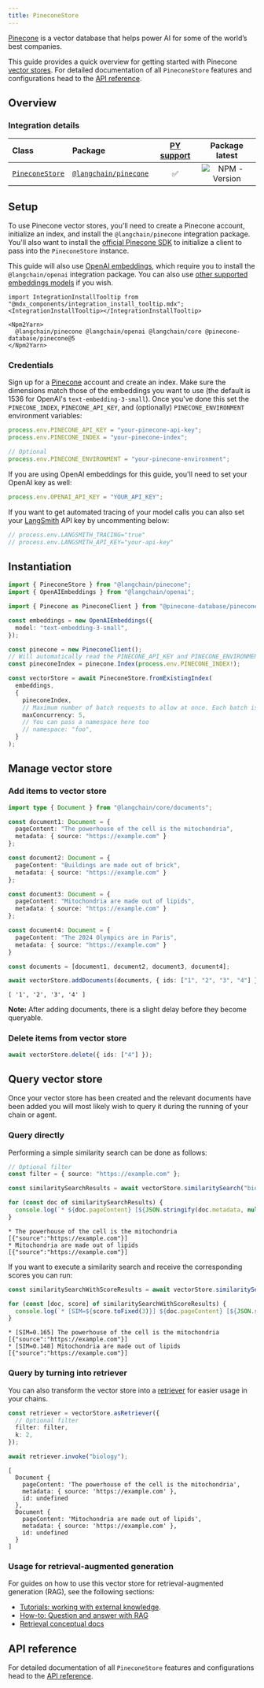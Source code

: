 ```yaml
---
title: PineconeStore
---
```


[Pinecone](https://www.pinecone.io/) is a vector database that helps power AI for some of the world’s best companies.

This guide provides a quick overview for getting started with Pinecone [vector stores](/oss/javascript/concepts/#vectorstores). For detailed documentation of all `PineconeStore` features and configurations head to the [API reference](https://api.js.langchain.com/classes/langchain_pinecone.PineconeStore.html).

## Overview

### Integration details

| Class | Package | [PY support](https://python.langchain.com/docs/integrations/vectorstores/pinecone/) | Package latest |
| :--- | :--- | :---: | :---: |
| [`PineconeStore`](https://api.js.langchain.com/classes/langchain_pinecone.PineconeStore.html) | [`@langchain/pinecone`](https://npmjs.com/@langchain/pinecone) | ✅ |  ![NPM - Version](https://img.shields.io/npm/v/@langchain/pinecone?style=flat-square&label=%20&) |

## Setup

To use Pinecone vector stores, you'll need to create a Pinecone account, initialize an index, and install the `@langchain/pinecone` integration package. You'll also want to install the [official Pinecone SDK](https://www.npmjs.com/package/@pinecone-database/pinecone) to initialize a client to pass into the `PineconeStore` instance.

This guide will also use [OpenAI embeddings](/oss/javascript/integrations/text_embedding/openai), which require you to install the `@langchain/openai` integration package. You can also use [other supported embeddings models](/oss/javascript/integrations/text_embedding) if you wish.

```{=mdx}
import IntegrationInstallTooltip from "@mdx_components/integration_install_tooltip.mdx";
<IntegrationInstallTooltip></IntegrationInstallTooltip>

<Npm2Yarn>
  @langchain/pinecone @langchain/openai @langchain/core @pinecone-database/pinecone@5
</Npm2Yarn>
```

### Credentials

Sign up for a [Pinecone](https://www.pinecone.io/) account and create an index. Make sure the dimensions match those of the embeddings you want to use (the default is 1536 for OpenAI's `text-embedding-3-small`). Once you've done this set the `PINECONE_INDEX`, `PINECONE_API_KEY`, and (optionally) `PINECONE_ENVIRONMENT` environment variables:

```typescript
process.env.PINECONE_API_KEY = "your-pinecone-api-key";
process.env.PINECONE_INDEX = "your-pinecone-index";

// Optional
process.env.PINECONE_ENVIRONMENT = "your-pinecone-environment";
```

If you are using OpenAI embeddings for this guide, you'll need to set your OpenAI key as well:

```typescript
process.env.OPENAI_API_KEY = "YOUR_API_KEY";
```

If you want to get automated tracing of your model calls you can also set your [LangSmith](https://docs.smith.langchain.com/) API key by uncommenting below:

```typescript
// process.env.LANGSMITH_TRACING="true"
// process.env.LANGSMITH_API_KEY="your-api-key"
```

## Instantiation

```typescript
import { PineconeStore } from "@langchain/pinecone";
import { OpenAIEmbeddings } from "@langchain/openai";

import { Pinecone as PineconeClient } from "@pinecone-database/pinecone";

const embeddings = new OpenAIEmbeddings({
  model: "text-embedding-3-small",
});

const pinecone = new PineconeClient();
// Will automatically read the PINECONE_API_KEY and PINECONE_ENVIRONMENT env vars
const pineconeIndex = pinecone.Index(process.env.PINECONE_INDEX!);

const vectorStore = await PineconeStore.fromExistingIndex(
  embeddings,
  {
    pineconeIndex,
    // Maximum number of batch requests to allow at once. Each batch is 1000 vectors.
    maxConcurrency: 5,
    // You can pass a namespace here too
    // namespace: "foo",
  }
);
```

## Manage vector store

### Add items to vector store

```typescript
import type { Document } from "@langchain/core/documents";

const document1: Document = {
  pageContent: "The powerhouse of the cell is the mitochondria",
  metadata: { source: "https://example.com" }
};

const document2: Document = {
  pageContent: "Buildings are made out of brick",
  metadata: { source: "https://example.com" }
};

const document3: Document = {
  pageContent: "Mitochondria are made out of lipids",
  metadata: { source: "https://example.com" }
};

const document4: Document = {
  pageContent: "The 2024 Olympics are in Paris",
  metadata: { source: "https://example.com" }
}

const documents = [document1, document2, document3, document4];

await vectorStore.addDocuments(documents, { ids: ["1", "2", "3", "4"] });
```

```output
[ '1', '2', '3', '4' ]
```

**Note:** After adding documents, there is a slight delay before they become queryable.

### Delete items from vector store

```typescript
await vectorStore.delete({ ids: ["4"] });
```

## Query vector store

Once your vector store has been created and the relevant documents have been added you will most likely wish to query it during the running of your chain or agent.

### Query directly

Performing a simple similarity search can be done as follows:

```typescript
// Optional filter
const filter = { source: "https://example.com" };

const similaritySearchResults = await vectorStore.similaritySearch("biology", 2, filter);

for (const doc of similaritySearchResults) {
  console.log(`* ${doc.pageContent} [${JSON.stringify(doc.metadata, null)}]`);
}
```

```output
* The powerhouse of the cell is the mitochondria [{"source":"https://example.com"}]
* Mitochondria are made out of lipids [{"source":"https://example.com"}]
```

If you want to execute a similarity search and receive the corresponding scores you can run:

```typescript
const similaritySearchWithScoreResults = await vectorStore.similaritySearchWithScore("biology", 2, filter)

for (const [doc, score] of similaritySearchWithScoreResults) {
  console.log(`* [SIM=${score.toFixed(3)}] ${doc.pageContent} [${JSON.stringify(doc.metadata)}]`);
}
```

```output
* [SIM=0.165] The powerhouse of the cell is the mitochondria [{"source":"https://example.com"}]
* [SIM=0.148] Mitochondria are made out of lipids [{"source":"https://example.com"}]
```

### Query by turning into retriever

You can also transform the vector store into a [retriever](/oss/javascript/concepts/retrievers) for easier usage in your chains.

```typescript
const retriever = vectorStore.asRetriever({
  // Optional filter
  filter: filter,
  k: 2,
});

await retriever.invoke("biology");
```

```output
[
  Document {
    pageContent: 'The powerhouse of the cell is the mitochondria',
    metadata: { source: 'https://example.com' },
    id: undefined
  },
  Document {
    pageContent: 'Mitochondria are made out of lipids',
    metadata: { source: 'https://example.com' },
    id: undefined
  }
]
```

### Usage for retrieval-augmented generation

For guides on how to use this vector store for retrieval-augmented generation (RAG), see the following sections:

- [Tutorials: working with external knowledge](/oss/javascript/tutorials/#working-with-external-knowledge).
- [How-to: Question and answer with RAG](/oss/javascript/how-to/#qa-with-rag)
- [Retrieval conceptual docs](/oss/javascript/concepts/retrieval)

## API reference

For detailed documentation of all `PineconeStore` features and configurations head to the [API reference](https://api.js.langchain.com/classes/langchain_pinecone.PineconeStore.html).
